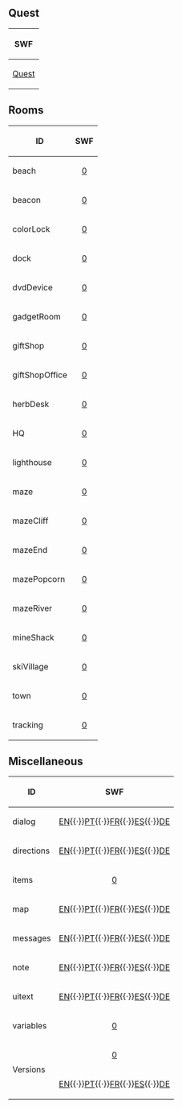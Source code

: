 ==Quest==
{|class="wikitable" style="margin: 1em auto;"
!SWF
|-
|[[Media:GamesQuestsQ11Quest.swf|Quest]]
|}

==Rooms==
{|class="wikitable" style="margin: 1em auto;"
!ID!!SWF
|-
|beach||align="center"|[[Media:GamesQuestsQ11CommonRoomsBeach.swf|0]]
|-
|beacon||align="center"|[[Media:GamesQuestsQ11CommonRoomsBeacon.swf|0]]
|-
|colorLock||align="center"|[[Media:GamesQuestsQ11CommonRoomsColorLock.swf|0]]
|-
|dock||align="center"|[[Media:GamesQuestsQ11CommonRoomsDock.swf|0]]
|-
|dvdDevice||align="center"|[[Media:GamesQuestsQ11CommonRoomsDvdDevice.swf|0]]
|-
|gadgetRoom||align="center"|[[Media:GamesQuestsQ11CommonRoomsGadgetRoom.swf|0]]
|-
|giftShop||align="center"|[[Media:GamesQuestsQ11CommonRoomsGiftShop.swf|0]]
|-
|giftShopOffice||align="center"|[[Media:GamesQuestsQ11CommonRoomsGiftShopOffice.swf|0]]
|-
|herbDesk||align="center"|[[Media:GamesQuestsQ11CommonRoomsHerbDesk.swf|0]]
|-
|HQ||align="center"|[[Media:GamesQuestsQ11CommonRoomsHQ.swf|0]]
|-
|lighthouse||align="center"|[[Media:GamesQuestsQ11CommonRoomsLighthouse.swf|0]]
|-
|maze||align="center"|[[Media:GamesQuestsQ11CommonRoomsMaze.swf|0]]
|-
|mazeCliff||align="center"|[[Media:GamesQuestsQ11CommonRoomsMazeCliff.swf|0]]
|-
|mazeEnd||align="center"|[[Media:GamesQuestsQ11CommonRoomsMazeEnd.swf|0]]
|-
|mazePopcorn||align="center"|[[Media:GamesQuestsQ11CommonRoomsMazePopcorn.swf|0]]
|-
|mazeRiver||align="center"|[[Media:GamesQuestsQ11CommonRoomsMazeRiver.swf|0]]
|-
|mineShack||align="center"|[[Media:GamesQuestsQ11CommonRoomsMineShack.swf|0]]
|-
|skiVillage||align="center"|[[Media:GamesQuestsQ11CommonRoomsSkiVillage.swf|0]]
|-
|town||align="center"|[[Media:GamesQuestsQ11CommonRoomsTown.swf|0]]
|-
|tracking||align="center"|[[Media:GamesQuestsQ11CommonRoomsTracking.swf|0]]
|}

==Miscellaneous==
{|class="wikitable" style="margin: 1em auto;"
!ID!!SWF
|-
|dialog||align="center"|[[Media:GamesQuestsQ11LangENMiscDialog.swf|EN]]{{·}}[[Media:GamesQuestsQ11LangPTMiscDialog.swf|PT]]{{·}}[[Media:GamesQuestsQ11LangFRMiscDialog.swf|FR]]{{·}}[[Media:GamesQuestsQ11LangESMiscDialog.swf|ES]]{{·}}[[Media:GamesQuestsQ11LangDEMiscDialog.swf|DE]]
|-
|directions||align="center"|[[Media:GamesQuestsQ11LangENMiscDirections.swf|EN]]{{·}}[[Media:GamesQuestsQ11LangPTMiscDirections.swf|PT]]{{·}}[[Media:GamesQuestsQ11LangFRMiscDirections.swf|FR]]{{·}}[[Media:GamesQuestsQ11LangESMiscDirections.swf|ES]]{{·}}[[Media:GamesQuestsQ11LangDEMiscDirections.swf|DE]]
|-
|items||align="center"|[[Media:GamesQuestsQ11CommonMiscItems.swf|0]]
|-
|map||align="center"|[[Media:GamesQuestsQ11LangENMiscMap.swf|EN]]{{·}}[[Media:GamesQuestsQ11LangPTMiscMap.swf|PT]]{{·}}[[Media:GamesQuestsQ11LangFRMiscMap.swf|FR]]{{·}}[[Media:GamesQuestsQ11LangESMiscMap.swf|ES]]{{·}}[[Media:GamesQuestsQ11LangDEMiscMap.swf|DE]]
|-
|messages||align="center"|[[Media:GamesQuestsQ11LangENMiscMessages.swf|EN]]{{·}}[[Media:GamesQuestsQ11LangPTMiscMessages.swf|PT]]{{·}}[[Media:GamesQuestsQ11LangFRMiscMessages.swf|FR]]{{·}}[[Media:GamesQuestsQ11LangESMiscMessages.swf|ES]]{{·}}[[Media:GamesQuestsQ11LangDEMiscMessages.swf|DE]]
|-
|note||align="center"|[[Media:GamesQuestsQ11LangENMiscNote.swf|EN]]{{·}}[[Media:GamesQuestsQ11LangPTMiscNote.swf|PT]]{{·}}[[Media:GamesQuestsQ11LangFRMiscNote.swf|FR]]{{·}}[[Media:GamesQuestsQ11LangESMiscNote.swf|ES]]{{·}}[[Media:GamesQuestsQ11LangDEMiscNote.swf|DE]]
|-
|uitext||align="center"|[[Media:GamesQuestsQ11LangENMiscUitext.swf|EN]]{{·}}[[Media:GamesQuestsQ11LangPTMiscUitext.swf|PT]]{{·}}[[Media:GamesQuestsQ11LangFRMiscUitext.swf|FR]]{{·}}[[Media:GamesQuestsQ11LangESMiscUitext.swf|ES]]{{·}}[[Media:GamesQuestsQ11LangDEMiscUitext.swf|DE]]
|-
|variables||align="center"|[[Media:GamesQuestsQ11CommonMiscVariables.swf|0]]
|-
|rowspan="2"|Versions||align="center"|[[Media:GamesQuestsQ11CommonMiscVersions.swf|0]]
|-
|align="center"|[[Media:GamesQuestsQ11LangENMiscVersions.swf|EN]]{{·}}[[Media:GamesQuestsQ11LangPTMiscVersions.swf|PT]]{{·}}[[Media:GamesQuestsQ11LangFRMiscVersions.swf|FR]]{{·}}[[Media:GamesQuestsQ11LangESMiscVersions.swf|ES]]{{·}}[[Media:GamesQuestsQ11LangDEMiscVersions.swf|DE]]
|}

